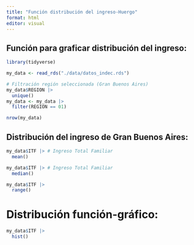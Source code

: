 ```yaml
---
title: "Función distribución del ingreso-Huergo"
format: html
editor: visual
---
```


## Función para graficar distribución del ingreso:

```r
library(tidyverse)
```

```r
my_data <- read_rds("./data/datos_indec.rds")
```

```r
# Filtración región seleccionada (Gran Buenos Aires)
my_data$REGION |> 
  unique()
my_data <- my_data |>
  filter(REGION == 01) 
```

```r
nrow(my_data)
```

## Distribución del ingreso de Gran Buenos Aires:

```r
my_data$ITF |> # Ingreso Total Familiar
  mean()
```

```r
my_data$ITF |> # Ingreso Total Familiar
  median()
```

```r
my_data$ITF |> 
  range()
```

# Distribución función-gráfico:

```r
my_data$ITF |> 
  hist()
```
